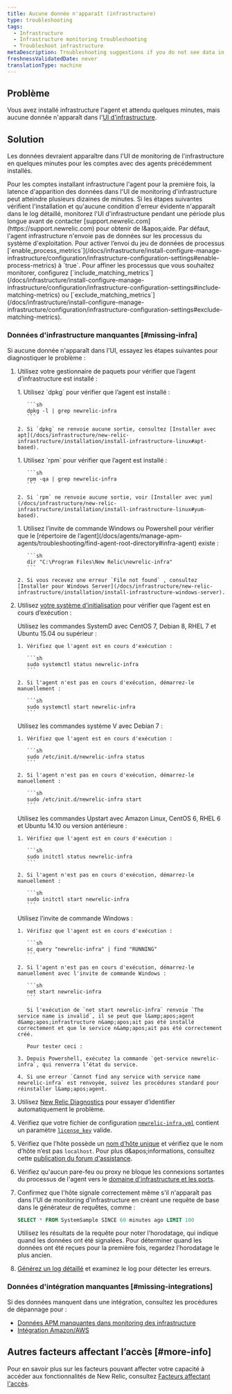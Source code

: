 ```yaml
---
title: Aucune donnée n'apparaît (infrastructure)
type: troubleshooting
tags:
  - Infrastructure
  - Infrastructure monitoring troubleshooting
  - Troubleshoot infrastructure
metaDescription: Troubleshooting suggestions if you do not see data in the New Relic infrastructure UI.
freshnessValidatedDate: never
translationType: machine
---
```


## Problème

Vous avez installé infrastructure l'agent et attendu quelques minutes, mais aucune donnée n'apparaît dans l'[UI d'infrastructure](/docs/infrastructure/infrastructure-ui-pages/infra-ui-overview).

## Solution

Les données devraient apparaître dans l'UI de monitoring de l'infrastructure en quelques minutes pour les comptes avec des agents précédemment installés.

<Callout variant="important">
  Pour les comptes installant infrastructure l'agent pour la première fois, la latence d'apparition des données dans l'UI de monitoring d'infrastructure peut atteindre plusieurs dizaines de minutes. Si les étapes suivantes vérifient l'installation et qu'aucune condition d'erreur évidente n'apparaît dans le log détaillé, monitorez l'UI d'infrastructure pendant une période plus longue avant de contacter [support.newrelic.com](https://support.newrelic.com) pour obtenir de l&amp;apos;aide.
</Callout>

<Callout variant="important">
  Par défaut, l'agent infrastructure n'envoie pas de données sur les processus du système d'exploitation. Pour activer l’envoi du jeu de données de processus [`enable_process_metrics`](/docs/infrastructure/install-configure-manage-infrastructure/configuration/infrastructure-configuration-settings#enable-process-metrics) à `true`. Pour affiner les processus que vous souhaitez monitorer, configurez [`include_matching_metrics`](/docs/infrastructure/install-configure-manage-infrastructure/configuration/infrastructure-configuration-settings#include-matching-metrics) ou [`exclude_matching_metrics`](/docs/infrastructure/install-configure-manage-infrastructure/configuration/infrastructure-configuration-settings#exclude-matching-metrics).
</Callout>

### Données d'infrastructure manquantes [#missing-infra]

Si aucune donnée n'apparaît dans l'UI, essayez les étapes suivantes pour diagnostiquer le problème :

1. Utilisez votre gestionnaire de paquets pour vérifier que l’agent d’infrastructure est installé :

   <CollapserGroup>
     <Collapser id="apt-install-verify" title="Vérifier l'installation pour apt (Debian ou Ubuntu)">
       1. Utilisez `dpkg` pour vérifier que l’agent est installé :

          ```sh
          dpkg -l | grep newrelic-infra
          ```

       2. Si `dpkg` ne renvoie aucune sortie, consultez [Installer avec apt](/docs/infrastructure/new-relic-infrastructure/installation/install-infrastructure-linux#apt-based).
     </Collapser>

     <Collapser id="yum-install-verify" title="Vérifier l'installation pour yum (Amazon Linux, CentOS ou RHEL)">
       1. Utilisez `rpm` pour vérifier que l’agent est installé :

          ```sh
          rpm -qa | grep newrelic-infra
          ```

       2. Si `rpm` ne renvoie aucune sortie, voir [Installer avec yum](/docs/infrastructure/new-relic-infrastructure/installation/install-infrastructure-linux#yum-based).
     </Collapser>

     <Collapser id="windows-install-verify" title="Vérifier l'installation pour Windows Server">
       1. Utilisez l’invite de commande Windows ou Powershell pour vérifier que le [répertoire de l’agent](/docs/agents/manage-apm-agents/troubleshooting/find-agent-root-directory#infra-agent) existe :

          ```sh
          dir "C:\Program Files\New Relic\newrelic-infra"
          ```

       2. Si vous recevez une erreur `File not found` , consultez [Installer pour Windows Server](/docs/infrastructure/new-relic-infrastructure/installation/install-infrastructure-windows-server).
     </Collapser>
   </CollapserGroup>

2. Utilisez [votre système d’initialisation](/docs/infrastructure/new-relic-infrastructure/configuration/start-stop-restart-check-infrastructure-agent-status#init-system) pour vérifier que l’agent est en cours d’exécution :

   <CollapserGroup>
     <Collapser id="systemd-verify-status" title="Vérifier le statut avec SystemD">
       Utilisez les commandes SystemD avec CentOS 7, Debian 8, RHEL 7 et Ubuntu 15.04 ou supérieur :

       1. Vérifiez que l'agent est en cours d'exécution :

          ```sh
          sudo systemctl status newrelic-infra
          ```

       2. Si l'agent n'est pas en cours d'exécution, démarrez-le manuellement :

          ```sh
          sudo systemctl start newrelic-infra
          ```
     </Collapser>

     <Collapser id="systemv-verify-status" title="Vérifier le statut avec le système V">
       Utilisez les commandes système V avec Debian 7 :

       1. Vérifiez que l'agent est en cours d'exécution :

          ```sh
          sudo /etc/init.d/newrelic-infra status
          ```

       2. Si l'agent n'est pas en cours d'exécution, démarrez-le manuellement :

          ```sh
          sudo /etc/init.d/newrelic-infra start
          ```
     </Collapser>

     <Collapser id="upstart-verify-status" title="Vérifier le statut avec Upstart">
       Utilisez les commandes Upstart avec Amazon Linux, CentOS 6, RHEL 6 et Ubuntu 14.10 ou version antérieure :

       1. Vérifiez que l'agent est en cours d'exécution :

          ```sh
          sudo initctl status newrelic-infra
          ```

       2. Si l'agent n'est pas en cours d'exécution, démarrez-le manuellement :

          ```sh
          sudo initctl start newrelic-infra
          ```
     </Collapser>

     <Collapser id="windows-verify-status" title="Vérifier l'état avec Windows">
       Utilisez l’invite de commande Windows :

       1. Vérifiez que l'agent est en cours d'exécution :

          ```sh
          sc query "newrelic-infra" | find "RUNNING"
          ```

       2. Si l'agent n'est pas en cours d'exécution, démarrez-le manuellement avec l'invite de commande Windows :

          ```sh
          net start newrelic-infra
          ```

          Si l'exécution de `net start newrelic-infra` renvoie `The service name is invalid`, il se peut que l&amp;apos;agent d&amp;apos;infrastructure n&amp;apos;ait pas été installé correctement et que le service n&amp;apos;ait pas été correctement créé.

          Pour tester ceci :

       3. Depuis Powershell, exécutez la commande `get-service newrelic-infra`, qui renverra l’état du service.

       4. Si une erreur `Cannot find any service with service name newrelic-infra` est renvoyée, suivez les procédures standard pour réinstaller l&amp;apos;agent.
     </Collapser>
   </CollapserGroup>

3. Utilisez [New Relic Diagnostics](/docs/agents/manage-apm-agents/troubleshooting/new-relic-diagnostics) pour essayer d’identifier automatiquement le problème.

4. Vérifiez que votre fichier de configuration [`newrelic-infra.yml`](/docs/infrastructure/new-relic-infrastructure/configuration/configure-infrastructure-agent#config-file) contient un paramètre [`license_key`](/docs/infrastructure/new-relic-infrastructure/configuration/configure-infrastructure-agent#conf-license_key) valide.

5. Vérifiez que l’hôte possède un [nom d’hôte unique](/docs/infrastructure/new-relic-infrastructure/getting-started/compatibility-requirements-new-relic-infrastructure#hostname) et vérifiez que le nom d’hôte n’est pas `localhost`. Pour plus d&amp;apos;informations, consultez cette [publication du forum d'assistance](https://discuss.newrelic.com/t/relic-solution-a-common-reason-for-a-host-failing-to-show-up-in-the-infrastructure-dashboard/53031).

6. Vérifiez qu'aucun pare-feu ou proxy ne bloque les connexions sortantes du processus de l'agent vers le [domaine d'infrastructure et les ports](/docs/apm/new-relic-apm/getting-started/networks#infrastructure).

7. Confirmez que l'hôte signale correctement même s'il n'apparaît pas dans l'UI de monitoring d'infrastructure en créant une requête de base dans le générateur de requêtes, comme :

   ```sql
   SELECT * FROM SystemSample SINCE 60 minutes ago LIMIT 100
   ```

   Utilisez les résultats de la requête pour noter l'horodatage, qui indique quand les données ont été signalées. Pour déterminer quand les données ont été reçues pour la première fois, regardez l’horodatage le plus ancien.

8. [Générez un log détaillé](/docs/infrastructure/new-relic-infrastructure/troubleshooting/generating-logs-troubleshooting-infrastructure) et examinez le log pour détecter les erreurs.

### Données d'intégration manquantes [#missing-integrations]

Si des données manquent dans une intégration, consultez les procédures de dépannage pour :

* [Données APM manquantes dans monitoring des infrastructure](/docs/infrastructure/new-relic-infrastructure/troubleshooting/apm-data-missing-infrastructure)
* [Intégration Amazon/AWS](/docs/infrastructure/amazon-integrations/troubleshooting/no-data-appears-amazonaws-integrations)

## Autres facteurs affectant l’accès [#more-info]

Pour en savoir plus sur les facteurs pouvant affecter votre capacité à accéder aux fonctionnalités de New Relic, consultez [Facteurs affectant l'accès](/docs/accounts/accounts-billing/general-account-settings/factors-affecting-access-features-data).